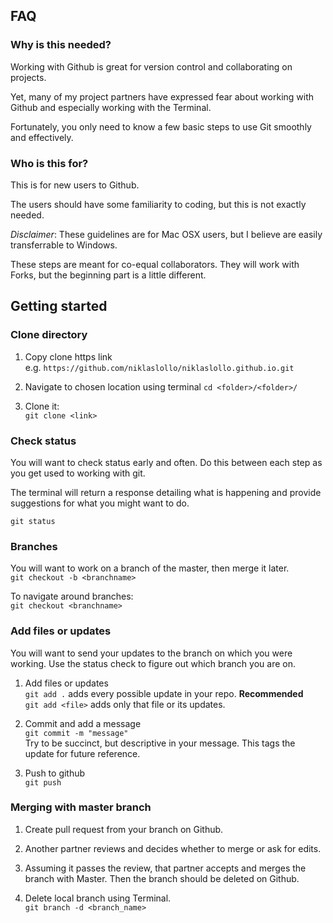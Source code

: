## FAQ {.tabset}

### Why is this needed?
Working with Github is great for version control and collaborating on projects.  

Yet, many of my project partners have expressed fear about working with Github and especially working with the Terminal. 

Fortunately, you only need to know a few basic steps to use Git smoothly and effectively. 

### Who is this for?
This is for new users to Github.  

The users should have some familiarity to coding, but this is not exactly needed.  

*Disclaimer*: These guidelines are for Mac OSX users, but I believe are easily transferrable to Windows.  

These steps are meant for co-equal collaborators. They will work with Forks, but the beginning part is a little different.

## Getting started {.tabset}

### Clone directory
1. Copy clone https link  
e.g. `https://github.com/niklaslollo/niklaslollo.github.io.git`

2. Navigate to chosen location using terminal
`cd <folder>/<folder>/`

3. Clone it:  
`git clone <link>`

### Check status
You will want to check status early and often. Do this between each step as you get used to working with git.  

The terminal will return a response detailing what is happening and provide suggestions for what you might want to do.  

`git status`

### Branches
You will want to work on a branch of the master, then merge it later.  
`git checkout -b <branchname>`  
  
To navigate around branches:  
`git checkout <branchname>`

### Add files or updates
You will want to send your updates to the branch on which you were working. Use the status check to figure out which branch you are on.  

1. Add files or updates  
`git add .` adds every possible update in your repo. **Recommended**  
`git add <file>` adds only that file or its updates. 

2. Commit and add a message  
`git commit -m "message"`  
Try to be succinct, but descriptive in your message. This tags the update for future reference.  

3. Push to github  
`git push`

### Merging with master branch
 1. Create pull request from your branch on Github.  
 
 2. Another partner reviews and decides whether to merge or ask for edits.  
 
 3. Assuming it passes the review, that partner accepts and merges the branch with Master. Then the branch should be deleted on Github.  
 
 4. Delete local branch using Terminal.  
 `git branch -d <branch_name>`
